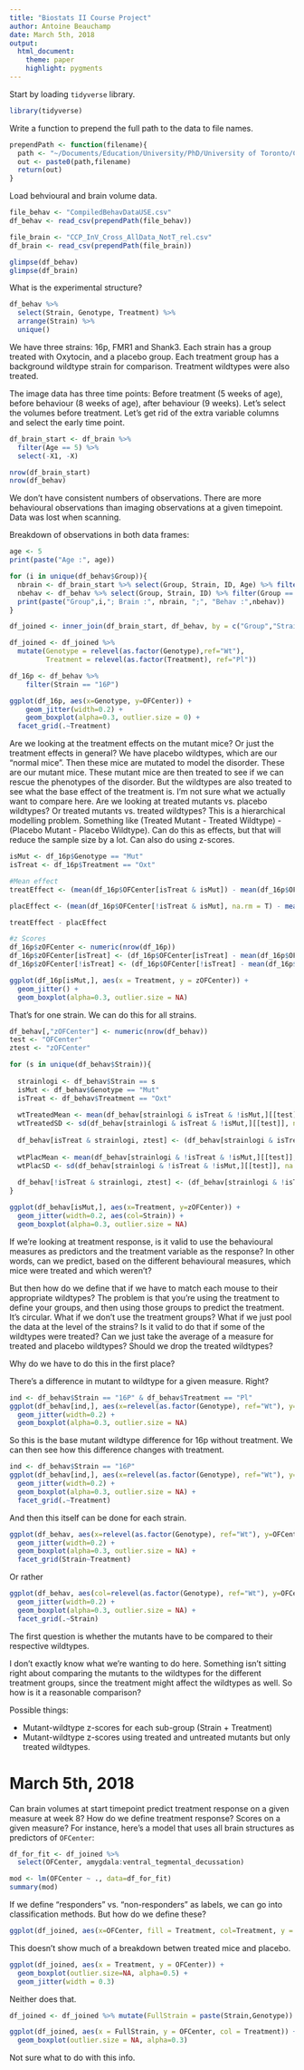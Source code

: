 ```yaml
---
title: "Biostats II Course Project"
author: Antoine Beauchamp
date: March 5th, 2018
output: 
  html_document:
    theme: paper
    highlight: pygments
---
```


Start by loading `tidyverse` library. 

```r
library(tidyverse)
```

Write a function to prepend the full path to the data to file names. 

```r
prependPath <- function(filename){
  path <- "~/Documents/Education/University/PhD/University of Toronto/Courses/2018W_BiostatsII/Project/MBP_BiostatsII/trunk/"
  out <- paste0(path,filename)
  return(out)
}
```

Load behvioural and brain volume data.

```r
file_behav <- "CompiledBehavDataUSE.csv"
df_behav <- read_csv(prependPath(file_behav))

file_brain <- "CCP_InV_Cross_AllData_NotT_rel.csv"
df_brain <- read_csv(prependPath(file_brain))

glimpse(df_behav)
glimpse(df_brain)
```

What is the experimental structure?

```r
df_behav %>% 
  select(Strain, Genotype, Treatment) %>% 
  arrange(Strain) %>% 
  unique()
```

We have three strains: 16p, FMR1 and Shank3. Each strain has a group treated with Oxytocin, and a placebo group. Each treatment group has a background wildtype strain for comparison. Treatment wildtypes were also treated. 

The image data has three time points: Before treatment (5 weeks of age), before behaviour (8 weeks of age), after behaviour (9 weeks). Let's select the volumes before treatment. Let's get rid of the extra variable columns and select the early time point.

```r
df_brain_start <- df_brain %>% 
  filter(Age == 5) %>% 
  select(-X1, -X)

nrow(df_brain_start)
nrow(df_behav)
```

We don't have consistent numbers of observations. There are more behavioural observations than imaging observations at a given timepoint. Data was lost when scanning. 

Breakdown of observations in both data frames: 

```r
age <- 5
print(paste("Age :", age))

for (i in unique(df_behav$Group)){
  nbrain <- df_brain_start %>% select(Group, Strain, ID, Age) %>% filter(Group == i, Age == age) %>% nrow()
  nbehav <- df_behav %>% select(Group, Strain, ID) %>% filter(Group == i) %>% nrow()
  print(paste("Group",i,"; Brain :", nbrain, ";", "Behav :",nbehav))
}
```

```r
df_joined <- inner_join(df_brain_start, df_behav, by = c("Group","Strain","ID","Genotype", "Treatment"))
```

```r
df_joined <- df_joined %>% 
  mutate(Genotype = relevel(as.factor(Genotype),ref="Wt"),
         Treatment = relevel(as.factor(Treatment), ref="Pl"))
```



```r
df_16p <- df_behav %>% 
    filter(Strain == "16P") 
```

```r
ggplot(df_16p, aes(x=Genotype, y=OFCenter)) + 
    geom_jitter(width=0.2) + 
    geom_boxplot(alpha=0.3, outlier.size = 0) + 
  facet_grid(.~Treatment)
```

Are we looking at the treatment effects on the mutant mice? Or just the treatment effects in general? We have placebo wildtypes, which are our "normal mice". Then these mice are mutated to model the disorder. These are our mutant mice. These mutant mice are then treated to see if we can rescue the phenotypes of the disorder. But the wildtypes are also treated to see what the base effect of the treatment is. I'm not sure what we actually want to compare here. Are we looking at treated mutants vs. placebo wildtypes? Or treated mutants vs. treated wildtypes? This is a hierarchical modelling problem. Something like (Treated Mutant - Treated Wildtype) - (Placebo Mutant - Placebo Wildtype). Can do this as effects, but that will reduce the sample size by a lot. Can also do using z-scores. 

```r
isMut <- df_16p$Genotype == "Mut"
isTreat <- df_16p$Treatment == "Oxt"

#Mean effect
treatEffect <- (mean(df_16p$OFCenter[isTreat & isMut]) - mean(df_16p$OFCenter[isTreat & !isMut]))/sd(df_16p$OFCenter[isTreat & !isMut])

placEffect <- (mean(df_16p$OFCenter[!isTreat & isMut], na.rm = T) - mean(df_16p$OFCenter[!isTreat & !isMut], na.rm = T))/sd(df_16p$OFCenter[!isTreat & !isMut], na.rm = T)

treatEffect - placEffect

#z Scores
df_16p$zOFCenter <- numeric(nrow(df_16p))
df_16p$zOFCenter[isTreat] <- (df_16p$OFCenter[isTreat] - mean(df_16p$OFCenter[isTreat & !isMut], na.rm=T))/sd(df_16p$OFCenter[isTreat & !isMut], na.rm = T)
df_16p$zOFCenter[!isTreat] <- (df_16p$OFCenter[!isTreat] - mean(df_16p$OFCenter[!isTreat & !isMut], na.rm = T))/sd(df_16p$OFCenter[!isTreat & !isMut], na.rm = T)

ggplot(df_16p[isMut,], aes(x = Treatment, y = zOFCenter)) + 
  geom_jitter() + 
  geom_boxplot(alpha=0.3, outlier.size = NA) 

```

That's for one strain. We can do this for all strains. 

```r
df_behav[,"zOFCenter"] <- numeric(nrow(df_behav))
test <- "OFCenter"
ztest <- "zOFCenter"

for (s in unique(df_behav$Strain)){
  
  strainlogi <- df_behav$Strain == s
  isMut <- df_behav$Genotype == "Mut"
  isTreat <- df_behav$Treatment == "Oxt"
  
  wtTreatedMean <- mean(df_behav[strainlogi & isTreat & !isMut,][[test]], na.rm=T)
  wtTreatedSD <- sd(df_behav[strainlogi & isTreat & !isMut,][[test]], na.rm=T)
  
  df_behav[isTreat & strainlogi, ztest] <- (df_behav[strainlogi & isTreat,test] - wtTreatedMean)/wtTreatedSD
  
  wtPlacMean <- mean(df_behav[strainlogi & !isTreat & !isMut,][[test]], na.rm=T)
  wtPlacSD <- sd(df_behav[strainlogi & !isTreat & !isMut,][[test]], na.rm=T)
  
  df_behav[!isTreat & strainlogi, ztest] <- (df_behav[strainlogi & !isTreat, test] - wtPlacMean)/wtPlacSD
}
```

```r
ggplot(df_behav[isMut,], aes(x=Treatment, y=zOFCenter)) + 
  geom_jitter(width=0.2, aes(col=Strain)) +
  geom_boxplot(alpha=0.3, outlier.size = NA)
```

If we're looking at treatment response, is it valid to use the behavioural measures as predictors and the treatment variable as the response? In other words, can we predict, based on the different behavioural measures, which mice were treated and which weren't? 

But then how do we define that if we have to match each mouse to their appropriate wildtypes? The problem is that you're using the treatment to define your groups, and then using those groups to predict the treatment. It's circular. What if we don't use the treatment groups? What if we just pool the data at the level of the strains? Is it valid to do that if some of the wildtypes were treated? Can we just take the average of a measure for treated and placebo wildtypes? Should we drop the treated wildtypes? 

Why do we have to do this in the first place? 

There's a difference in mutant to wildtype for a given measure. Right? 

```r
ind <- df_behav$Strain == "16P" & df_behav$Treatment == "Pl"
ggplot(df_behav[ind,], aes(x=relevel(as.factor(Genotype), ref="Wt"), y=OFCenter)) + 
  geom_jitter(width=0.2) + 
  geom_boxplot(alpha=0.3, outlier.size = NA)

```
So this is the base mutant wildtype difference for 16p without treatment. We can then see how this difference changes with treatment. 

```r
ind <- df_behav$Strain == "16P"
ggplot(df_behav[ind,], aes(x=relevel(as.factor(Genotype), ref="Wt"), y=OFCenter)) + 
  geom_jitter(width=0.2) + 
  geom_boxplot(alpha=0.3, outlier.size = NA) + 
  facet_grid(.~Treatment)
```

And then this itself can be done for each strain. 

```r
ggplot(df_behav, aes(x=relevel(as.factor(Genotype), ref="Wt"), y=OFCenter)) + 
  geom_jitter(width=0.2) + 
  geom_boxplot(alpha=0.3, outlier.size = NA) + 
  facet_grid(Strain~Treatment)
```

Or rather

```r
ggplot(df_behav, aes(col=relevel(as.factor(Genotype), ref="Wt"), y=OFCenter, x=Treatment)) + 
  geom_jitter(width=0.2) + 
  geom_boxplot(alpha=0.3, outlier.size = NA) + 
  facet_grid(.~Strain)
```

The first question is whether the mutants have to be compared to their respective wildtypes. 

I don't exactly know what we're wanting to do here. Something isn't sitting right about comparing the mutants to the wildtypes for the different treatment groups, since the treatment might affect the wildtypes as well. So how is it a reasonable comparison? 

Possible things: 

* Mutant-wildtype z-scores for each sub-group (Strain + Treatment)
* Mutant-wildtype z-scores using treated and untreated mutants but only treated wildtypes.


# March 5th, 2018

Can brain volumes at start timepoint predict treatment response on a given measure at week 8? How do we define treatment response? Scores on a given measure? For instance, here's a model that uses all brain structures as predictors of `OFCenter`: 
```r
df_for_fit <- df_joined %>% 
  select(OFCenter, amygdala:ventral_tegmental_decussation)

mod <- lm(OFCenter ~ ., data=df_for_fit)
summary(mod)
```

If we define "responders" vs. "non-responders" as labels, we can go into classification methods. But how do we define these? 

```r
ggplot(df_joined, aes(x=OFCenter, fill = Treatment, col=Treatment, y = ..count../sum(..count..))) + geom_histogram(bins = 15, alpha=0.8)
```

This doesn't show much of a breakdown betwen treated mice and placebo. 

```r
ggplot(df_joined, aes(x = Treatment, y = OFCenter)) + 
  geom_boxplot(outlier.size=NA, alpha=0.5) + 
  geom_jitter(width = 0.3)
```

Neither does that. 

```r
df_joined <- df_joined %>% mutate(FullStrain = paste(Strain,Genotype))

ggplot(df_joined, aes(x = FullStrain, y = OFCenter, col = Treatment)) + 
  geom_boxplot(outlier.size = NA, alpha=0.3)
```

Not sure what to do with this info. 

